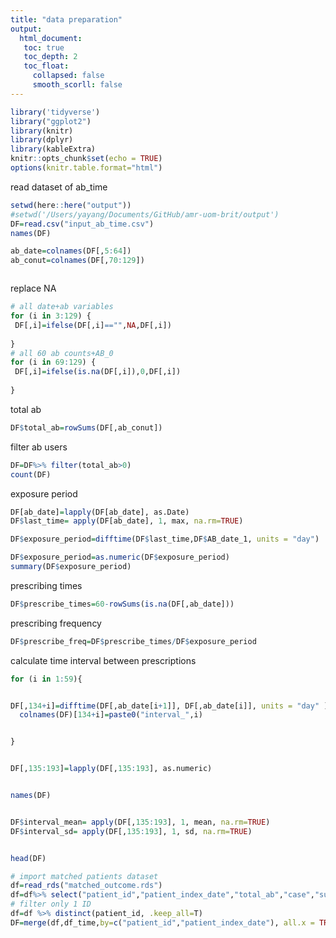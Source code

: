 ```yaml
---
title: "data preparation"
output: 
  html_document:
   toc: true
   toc_depth: 2
   toc_float:
     collapsed: false
     smooth_scorll: false
---
```


```r
library('tidyverse')
library("ggplot2")
library(knitr)
library(dplyr)
library(kableExtra)
knitr::opts_chunk$set(echo = TRUE)
options(knitr.table.format="html")
```

read dataset of ab_time
```r
setwd(here::here("output"))
#setwd('/Users/yayang/Documents/GitHub/amr-uom-brit/output')
DF=read.csv("input_ab_time.csv")
names(DF)

ab_date=colnames(DF[,5:64])
ab_conut=colnames(DF[,70:129])



```

replace NA
```r
# all date+ab variables 
for (i in 3:129) {
 DF[,i]=ifelse(DF[,i]=="",NA,DF[,i])
 
}
# all 60 ab counts+AB_0
for (i in 69:129) {
 DF[,i]=ifelse(is.na(DF[,i]),0,DF[,i])
 
}
```

total ab
```r
DF$total_ab=rowSums(DF[,ab_conut])
```

filter ab users
```r
DF=DF%>% filter(total_ab>0)
count(DF)
```

exposure period
```r
DF[ab_date]=lapply(DF[ab_date], as.Date)
DF$last_time= apply(DF[ab_date], 1, max, na.rm=TRUE)

DF$exposure_period=difftime(DF$last_time,DF$AB_date_1, units = "day")

DF$exposure_period=as.numeric(DF$exposure_period)
summary(DF$exposure_period)
```

prescribing times
```r
DF$prescribe_times=60-rowSums(is.na(DF[,ab_date]))
```

prescribing frequency
```r
DF$prescribe_freq=DF$prescribe_times/DF$exposure_period
```


calculate time interval between prescriptions
```r
for (i in 1:59){


DF[,134+i]=difftime(DF[,ab_date[i+1]], DF[,ab_date[i]], units = "day" )
  colnames(DF)[134+i]=paste0("interval_",i)


}


DF[,135:193]=lapply(DF[,135:193], as.numeric)


names(DF)


DF$interval_mean= apply(DF[,135:193], 1, mean, na.rm=TRUE)
DF$interval_sd= apply(DF[,135:193], 1, sd, na.rm=TRUE)


head(DF)
```



```r

# import matched patients dataset
df=read_rds("matched_outcome.rds")
df=df%>% select("patient_id","patient_index_date","total_ab","case","subclass")
# filter only 1 ID
df=df %>% distinct(patient_id, .keep_all=T)
DF=merge(df,df_time,by=c("patient_id","patient_index_date"), all.x = TRUE)

```

